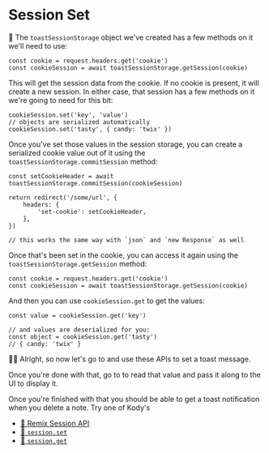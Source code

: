# Session Set

<EpicVideo url="https://www.epicweb.dev/workshops/authentication-strategies-and-implementation/session-storage/adding-toast-notifications-to-delete-functionality" />

🦉 The `toastSessionStorage` object we've created has a few methods on it we'll
need to use:

```tsx
const cookie = request.headers.get('cookie')
const cookieSession = await toastSessionStorage.getSession(cookie)
```

This will get the session data from the cookie. If no cookie is present, it will
create a new session. In either case, that session has a few methods on it we're
going to need for this bit:

```tsx
cookieSession.set('key', 'value')
// objects are serialized automatically
cookieSession.set('tasty', { candy: 'twix' })
```

Once you've set those values in the session storage, you can create a serialized
cookie value out of it using the `toastSessionStorage.commitSession` method:

```tsx
const setCookieHeader = await toastSessionStorage.commitSession(cookieSession)

return redirect('/some/url', {
	headers: {
		'set-cookie': setCookieHeader,
	},
})

// this works the same way with `json` and `new Response` as well
```

Once that's been set in the cookie, you can access it again using the
`toastSessionStorage.getSession` method:

```tsx
const cookie = request.headers.get('cookie')
const cookieSession = await toastSessionStorage.getSession(cookie)
```

And then you can use `cookieSession.get` to get the values:

```tsx
const value = cookieSession.get('key')

// and values are deserialized for you:
const object = cookieSession.get('tasty')
// { candy: 'twix' }
```

👨‍💼 Alright, so now let's go
to <InlineFile file="app/routes/users+/$username_+/notes.$noteId.tsx" /> and
use these APIs to set a toast message.

Once you're done with that, go to <InlineFile file="app/root.tsx" /> to read
that value and pass it along to the UI to display it.

Once you're finished with that you should be able to get a toast notification
when you delete a
note. <LinkToApp to="/users/kody/notes">Try one of Kody's</LinkToApp>

- [📜 Remix Session API](https://remix.run/docs/en/main/utils/sessions#session-api)
- [📜 `session.set`](https://remix.run/docs/en/main/utils/sessions#sessionsetkey-value)
- [📜 `session.get`](https://remix.run/docs/en/main/utils/sessions#sessionget)
